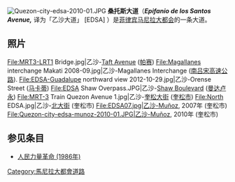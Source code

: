 {{unreferenced|time=2016-09-03T00:42:14+00:00}}
[[File:Quezon-city-edsa-2010-01.JPG|thumb]]
'''桑托斯大道'''（'''''Epifanio de los Santos Avenue,''''' 译为「乙沙大道」 [EDSA] ）是[[菲律宾|菲律宾]][[马尼拉大都会|马尼拉大都会]]的一条大道。

==照片==
<gallery class="center">
File:MRT3-LRT1 Bridge.jpg|乙沙-[[Taft_Avenue|Taft Avenue]] ([[帕賽市|帕赛]])
File:Magallanes interchange Makati 2008-09.jpg|乙沙-Magallanes Interchange ([[南吕宋高速公路|南吕宋高速公路]]).
File:EDSA-Guadalupe northward view 2012-10-29.jpg|乙沙-Orense Street ([[马卡蒂|马卡蒂]])
File:EDSA Shaw Overpass.JPG|乙沙-[[Shaw_Boulevard|Shaw Boulevard]] ([[曼达卢永|曼达卢永]])
File:MRT-3 Train Quezon Avenue 1.jpg|乙沙-[[奎松大街|奎松大街]] ([[奎松市|奎松市]])
File:North EDSA.jpg|乙沙-[[北大街|北大街]] (奎松市)
File:EDSA07.jpg|乙沙-Muñoz, 2007年 (奎松市)
File:Quezon-city-edsa-munoz-2010-01.JPG|乙沙-Muñoz, 2010年 (奎松市)
</gallery>

==参见条目== 
* [[人民力量革命_(1986年)|人民力量革命 (1986年)]] 

[[Category:馬尼拉大都會道路|Category:馬尼拉大都會道路]]


{{philippines-stub}}